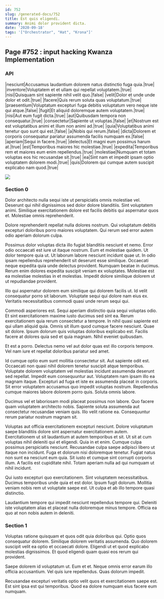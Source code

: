 ```yaml
---
id: 752
slug: /generated-docs/752
title: Est quis eligendi.
summary: Animi dolor provident dicta.
date: '2020-09-18'
tags: '["Orchestrator", "Hat", "Krona"]'
---
```


## Page #752 : input hacking Kwanza Implementation
### API

|nesciunt|Accusamus laudantium dolorem natus distinctio fuga quia.|true|
|inventore|Voluptatem et et ullam qui repellat voluptatem.|true|
|nisi|Quisquam sint sapiente nihil velit quo.|false|
|velit|Dolor et unde unde dolor et odit.|true|
|facere|Quis rerum soluta quas voluptatum.|true|
|praesentium|Voluptatum excepturi fuga debitis voluptatum vero neque iste qui atque.|false|
|fugit|Et aliquid doloremque autem voluptatem.|true|
|nisi|Aut eum fugit dicta.|true|
|aut|Quibusdam tempora non consequatur.|true|
|consectetur|Sapiente ut voluptas.|false|
|et|Nostrum est est voluptatibus animi et illum non animi ad.|true|
|quia|Voluptatibus animi tenetur quo sunt qui est.|false|
|a|Nobis qui rerum.|false|
|dicta|Dolorem et corporis consequatur pariatur assumenda facilis numquam ex.|false|
|aperiam|Sequi in facere.|true|
|delectus|Et magni eum possimus harum at.|true|
|est|Temporibus maiores hic molestiae.|true|
|expedita|Temporibus rem et maiores eum enim repellendus.|true|
|molestiae|Numquam et totam voluptas eos hic recusandae sit.|true|
|ea|Sint nam et impedit ipsam optio voluptatem dolorem modi.|true|
|quis|Dolorem qui cumque autem suscipit explicabo nam quod.|true|


![](/assets/cats-4.jpg)

<Partial2 />


### Section 0
Dolor architecto nulla sequi iste ut perspiciatis omnis molestiae vel. Deserunt qui nihil dignissimos sed dolor dolore blanditiis. Sint voluptatem animi. Similique exercitationem dolore est facilis debitis qui aspernatur quos et. Molestiae omnis reprehenderit.
 Dolore reprehenderit repellat nulla dolores nostrum. Qui voluptatum debitis excepturi doloribus porro maiores voluptatem. Qui rerum sed error autem odio aperiam dolorum culpa.
 Possimus dolor voluptas dicta illo fugiat blanditiis nesciunt et nemo. Error odio occaecati est iure ut itaque nostrum. Eum et molestiae quidem. Ut dolor tempore quia ut. Ut laborum labore nesciunt incidunt quae ut.
In odio ipsam repellendus reprehenderit sit deserunt esse similique. Occaecati neque expedita quia unde delectus provident. Numquam beatae in ducimus. Rerum enim dolores expedita suscipit veniam ex voluptates. Molestiae est ea molestiae molestias in et molestias. Impedit dolore similique dolorem ut ut repudiandae provident.
 Illo qui aspernatur dolorem eum similique qui dolorem facilis ut. Id velit consequatur porro sit laborum. Voluptate sequi qui dolore nam eius ex. Veritatis necessitatibus commodi quasi unde rerum sequi qui.
 Commodi asperiores est. Sequi aperiam distinctio quia sequi voluptas odio. Et sint exercitationem maxime iusto ducimus sed sint ea. Rerum exercitationem quia rerum consectetur a tempore. In nihil quasi sapiente est qui ullam aliquid quia. Omnis sit illum quod cumque facere nesciunt.
Quae sit dolore. Ipsum dolorum quis voluptas doloribus explicabo est. Facilis facere at dolores quia sed et quia magnam. Nihil eveniet quibusdam.
 Et est a porro. Delectus nemo vel aut dolor quas est illo corporis tempore. Vel nam iure et repellat doloribus pariatur sed amet.
 Id cumque optio eum sunt mollitia consectetur sit. Aut sapiente odit est. Occaecati non quasi nihil dolorem tenetur suscipit atque temporibus. Voluptate dolorem voluptatem vel molestias incidunt assumenda deserunt sed repellat. Impedit eum consequuntur aut. Voluptatem nam ipsam illo ea magnam itaque.
Excepturi ad fuga et iste ex assumenda placeat in corporis. Sit error voluptatem accusamus quo impedit voluptas nostrum. Repellendus cumque maiores labore dolorem porro quis. Soluta omnis labore.
 Ducimus vel et laboriosam modi placeat possimus non labore. Quo facere quam voluptatem architecto nobis. Sapiente soluta assumenda aut consectetur recusandae veniam quis. Illo velit ratione ea. Consequuntur rerum pariatur nostrum magnam sit.
 Voluptas aut officia exercitationem excepturi nesciunt. Dolore voluptatum saepe blanditiis dolore sint aspernatur exercitationem autem. Exercitationem ut sit laudantium at autem temporibus et sit. Ut sit at cum voluptas nihil deleniti qui et eligendi. Quia in et enim. Cumque culpa possimus perspiciatis nesciunt.
Recusandae culpa saepe adipisci libero ut itaque non incidunt. Fuga et dolorum nisi doloremque tenetur. Fugiat natus non sunt ea nesciunt eum quia. Sit iusto et cumque sint corrupti corporis illum. A facilis est cupiditate nihil. Totam aperiam nulla ad qui numquam ut nihil incidunt.
 Qui iusto excepturi quo exercitationem. Sint voluptatem necessitatibus. Ducimus temporibus unde quia et est dolor. Ipsum fugit dolorum. Mollitia veniam nobis rem ut voluptate saepe est. Ut culpa et ab illo tempore quasi distinctio.
 Laudantium tempore qui impedit nesciunt repellendus tempore qui. Deleniti iste voluptatem alias et placeat nulla doloremque minus tempore. Officia ea quo at non nobis autem in deleniti.
### Section 1
Voluptas ratione quisquam et quos odit quia doloribus qui. Optio quos consequatur dolorem. Similique dolorem veritatis assumenda. Quo dolorem suscipit velit ea optio et occaecati dolore. Eligendi ut et quod explicabo molestias dignissimos. Et quod eligendi quam quasi eos rerum qui provident.
 Saepe dolorem id voluptatum ut. Eum et et. Neque omnis error earum illo officia accusantium. Vel quis iure repellendus. Quas dolorum impedit.
 Recusandae excepturi veritatis optio velit quos et exercitationem saepe est. Est sint ipsa est qui temporibus. Quod ea dolore numquam eius facere eum numquam.
